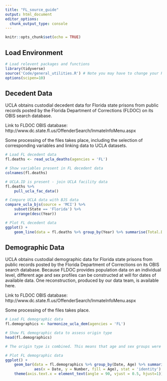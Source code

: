 ```yaml
---
title: "FL_source_guide"
output: html_document
editor_options: 
  chunk_output_type: console
---
```


```r
knitr::opts_chunk$set(echo = TRUE)
```

## Load Environment

```r
# Load relevent packages and functions
library(tidyverse)
source('Code/general_utilities.R') # Note you may have to change your Rmarkdown option for evaluate chunks to project instead of document
options(scipen=10)
```

## Decedent Data

UCLA obtains custodial decedent data for Florida state prisons from public records posted by the Florida Department of Corrections (FLDOC) on its OBIS search database.

Link to FLDOC OBIS database: http://www.dc.state.fl.us/OffenderSearch/InmateInfoMenu.aspx

Some processing of the files takes place, including the selection of corresponding variables and linking data 
to UCLA datasets. 

```r
# Load FL decedent data
fl.deaths <- read_ucla_deaths(agencies = 'FL')

# Show variables present in FL decedent data
colnames(fl.deaths)

# UCLA.ID is present - join UCLA facility data
fl.deaths %>%
    pull_ucla_fac_data()

# Compare UCLA data with BJS data
compare_ucla_bjs(source = 'MCI') %>%
    subset(State == 'Florida') %>%
    arrange(desc(Year))

# Plot FL decedent data 
ggplot() +
    geom_line(data = fl.deaths %>% group_by(Year) %>% summarise(Total.Deaths = n()),aes(x = Year, y = Total.Deaths))

```


## Demographic Data

UCLA obtains custodial demographic data for Florida state prisons from public records posted by the Florida Department of Corrections on its OBIS search database. Because FLDOC provides population data on an individual level, different age and sex profiles can be constructed at will for dates of available data. One reconstruction, produced by our data team, is available here.

Link to FLDOC OBIS database: http://www.dc.state.fl.us/OffenderSearch/InmateInfoMenu.aspx

Some processing of the files takes place. 

```r
# Load FL demographic data
fl.demographics <- harmonize_ucla_dem(agencies = 'FL')

# Show FL demographic data to assess origin type
head(fl.demographics)

# The origin type is combined. This means that age and sex groups were aggregated and reported together.  

# Plot FL demographic data 
ggplot() +
    geom_bar(data = fl.demographics %>% group_by(Date, Age) %>% summarise(Number = sum(Number, na.rm = TRUE)),
             aes(x = Date, y = Number, fill = Age), stat = 'identity') +
    theme(axis.text.x = element_text(angle = 90, vjust = 0.5, hjust=1)) # To see dates on x axis



```

